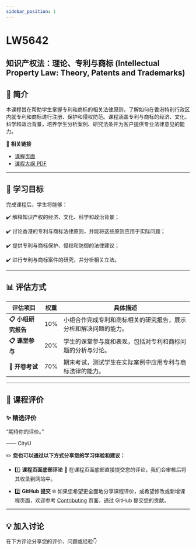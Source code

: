 ```yaml
---
sidebar_position: 1
---
```


# LW5642
## 知识产权法：理论、专利与商标 (Intellectual Property Law: Theory, Patents and Trademarks)

## **📘 简介**
本课程旨在帮助学生掌握专利和商标的相关法律原则，了解如何在香港特别行政区内就专利和商标进行注册、保护和侵权防范。课程涵盖专利与商标的经济、文化、科学和政治背景，培养学生分析案例、研究法条并为客户提供专业法律意见的能力。

🔗 **相关链接**
- [课程页面](https://www.cityu.edu.hk/catalogue/pg/202425/course/LW5642.htm)
- [课程大纲 PDF](https://www.cityu.edu.hk/catalogue/pg/202425/course/LW5642.pdf)

---

## **🎯 学习目标**

完成课程后，学生将能够：

✔️ 解释知识产权的经济、文化、科学和政治背景；

✔️ 讨论香港的专利与商标法律原则，并能将这些原则应用于实际问题；

✔️ 提供专利与商标保护、侵权和防御的法律建议；

✔️ 进行专利与商标案件的研究，并分析相关立法。

---

## **📊 评估方式**

| **评估项目**         | **权重** | **具体描述**                                                                                       |
|---------------------|---------|---------------------------------------------------------------------------------------------------|
| **📋 小组研究报告**   | 10%     | 小组合作完成专利和商标相关的研究报告，展示分析和解决问题的能力。                                   |
| **📋 课堂参与**       | 20%     | 学生的课堂参与度和表现，包括对专利和商标问题的分析与讨论。                                           |
| **📂 开卷考试**       | 70%     | 期末考试，测试学生在实际案例中应用专利与商标法律的能力。                                               |

---

## **💬 课程评价**

### ✨ **精选评价**
<div className={commentStyles.commentBox}>
    <p className={commentStyles.commentText}>
        “期待你的评价。”
    </p>
    <p className={commentStyles.commentAuthor}>—— CityU</p>
</div>

✏️ **您也可以通过以下方式分享您的学习体验和建议：**

- 1️⃣ **课程页面底部评论**
💬 在课程页面底部直接提交您的评论，我们会审核后将其收录到网站中。

- 2️⃣ **GitHub 提交**
🌐 如果您希望更全面地分享课程评价，或希望修改或新增课程页面，欢迎参考 [Contributing](https://penjc.github.io/CityU/contributing) 页面，通过 GitHub 提交您的贡献。

---

## **💡 加入讨论**

在下方评论分享您的评价、问题或经验👇
<Utterances />
